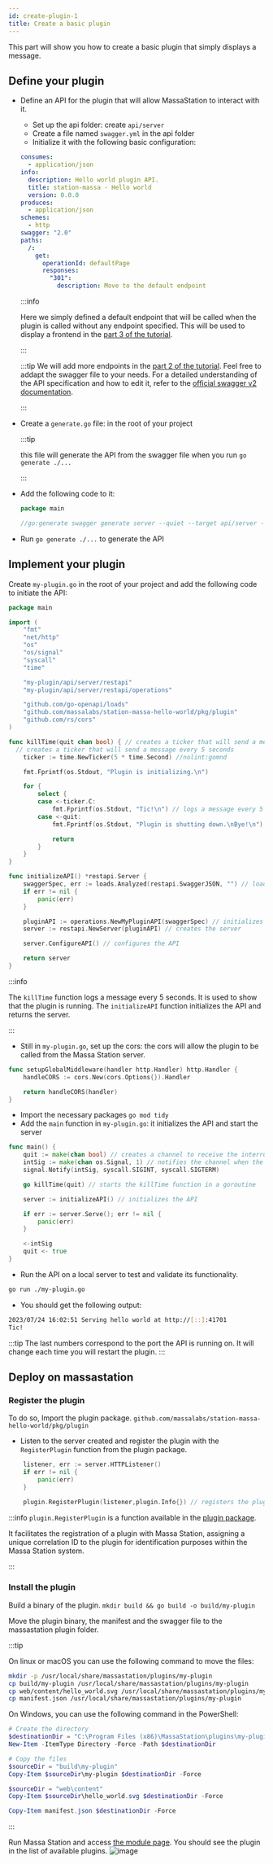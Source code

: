 ```yaml
---
id: create-plugin-1
title: Create a basic plugin
---
```


This part will show you how to create a basic plugin that simply displays a message.

## Define your plugin

- Define an API for the plugin that will allow MassaStation to interact with it.

  - Set up the api folder: create `api/server`
  - Create a file named `swagger.yml` in the api folder
  - Initialize it with the following basic configuration:

  ```yaml
  consumes:
    - application/json
  info:
    description: Hello world plugin API.
    title: station-massa - Hello world
    version: 0.0.0
  produces:
    - application/json
  schemes:
    - http
  swagger: "2.0"
  paths:
    /:
      get:
        operationId: defaultPage
        responses:
          "301":
            description: Move to the default endpoint
  ```

  :::info

  Here we simply defined a default endpoint that will be called when the plugin is called without any endpoint specified.
  This will be used to display a frontend in the [part 3 of the tutorial](./create-plugin-with-a-frontend.mdx).

  :::

  :::tip
  We will add more endpoints in the [part 2 of the tutorial](./create-plugin-with-endpoint.mdx). Feel free to addapt the swagger file to your needs.
  For a detailed understanding of the API specification and how to edit it, refer to the [official swagger v2 documentation](https://swagger.io/specification/v2/).

  :::

- Create a `generate.go` file: in the root of your project

  :::tip

  this file will generate the API from the swagger file when you run `go generate ./... `

  :::

- Add the following code to it:

  ```go
  package main

  //go:generate swagger generate server --quiet --target api/server --name my-plugin --spec api/swagger.yml --exclude-main
  ```

- Run `go generate ./...` to generate the API

## Implement your plugin

Create `my-plugin.go` in the root of your project and add the following code to initiate the API:

```go
package main

import (
	"fmt"
	"net/http"
	"os"
	"os/signal"
	"syscall"
	"time"

	"my-plugin/api/server/restapi"
	"my-plugin/api/server/restapi/operations"

	"github.com/go-openapi/loads"
	"github.com/massalabs/station-massa-hello-world/pkg/plugin"
	"github.com/rs/cors"
)

func killTime(quit chan bool) { // creates a ticker that will send a message every 5 seconds
  // creates a ticker that will send a message every 5 seconds
	ticker := time.NewTicker(5 * time.Second) //nolint:gomnd

	fmt.Fprintf(os.Stdout, "Plugin is initializing.\n")

	for {
		select {
		case <-ticker.C:
			fmt.Fprintf(os.Stdout, "Tic!\n") // logs a message every 5 seconds
		case <-quit:
			fmt.Fprintf(os.Stdout, "Plugin is shutting down.\nBye!\n") // logs a message when the plugin is shutting down

			return
		}
	}
}

func initializeAPI() *restapi.Server {
    swaggerSpec, err := loads.Analyzed(restapi.SwaggerJSON, "") // loads the swagger file
    if err != nil {
        panic(err)
    }

    pluginAPI := operations.NewMyPluginAPI(swaggerSpec) // initializes the API
    server := restapi.NewServer(pluginAPI) // creates the server

    server.ConfigureAPI() // configures the API

    return server
}
```

:::info

The `killTime` function logs a message every 5 seconds. It is used to show that the plugin is running.
The `initializeAPI` function initializes the API and returns the server.

:::

- Still in `my-plugin.go`, set up the cors: the cors will allow the plugin to be called from the Massa Station server.

```go
func setupGlobalMiddleware(handler http.Handler) http.Handler {
    handleCORS := cors.New(cors.Options{}).Handler

    return handleCORS(handler)
}
```

- Import the necessary packages `go mod tidy`
- Add the `main` function in `my-plugin.go`: it initializes the API and start the server

```go
func main() {
    quit := make(chan bool) // creates a channel to receive the interrupt signal
	intSig := make(chan os.Signal, 1) // notifies the channel when the interrupt signal is received
	signal.Notify(intSig, syscall.SIGINT, syscall.SIGTERM)

	go killTime(quit) // starts the killTime function in a goroutine

	server := initializeAPI() // initializes the API

	if err := server.Serve(); err != nil {
		panic(err)
	}

	<-intSig
	quit <- true
}
```

- Run the API on a local server to test and validate its functionality.

```bash
go run ./my-plugin.go
```

- You should get the following output:

```bash
2023/07/24 16:02:51 Serving hello world at http://[::]:41701
Tic!
```

:::tip
The last numbers correspond to the port the API is running on. It will change each time you will restart the plugin.
:::

## Deploy on massastation

### Register the plugin

To do so,
Import the plugin package. `github.com/massalabs/station-massa-hello-world/pkg/plugin`

- Listen to the server created and register the plugin with the `RegisterPlugin` function from the plugin package.

```go
	listener, err := server.HTTPListener()
	if err != nil {
		panic(err)
	}

	plugin.RegisterPlugin(listener,plugin.Info{}) // registers the plugin
```

:::info
`plugin.RegisterPlugin` is a function available in the [plugin package](https://github.com/massalabs/station-massa-hello-world/blob/main/pkg/plugin/register.go).

It facilitates the registration of a plugin with Massa Station, assigning a unique correlation ID to the plugin for identification purposes within the Massa Station system.

:::

### Install the plugin

Build a binary of the plugin. `mkdir build && go build -o build/my-plugin`

Move the plugin binary, the manifest and the swagger file to the massastation plugin folder.

:::tip

On linux or macOS you can use the following command to move the files:

```bash
mkdir -p /usr/local/share/massastation/plugins/my-plugin
cp build/my-plugin /usr/local/share/massastation/plugins/my-plugin
cp web/content/hello_world.svg /usr/local/share/massastation/plugins/my-plugin
cp manifest.json /usr/local/share/massastation/plugins/my-plugin
```

On Windows, you can use the following command in the PowerShell:

```powershell
# Create the directory
$destinationDir = "C:\Program Files (x86)\MassaStation\plugins\my-plugin"
New-Item -ItemType Directory -Force -Path $destinationDir

# Copy the files
$sourceDir = "build\my-plugin"
Copy-Item $sourceDir\my-plugin $destinationDir -Force

$sourceDir = "web\content"
Copy-Item $sourceDir\hello_world.svg $destinationDir -Force

Copy-Item manifest.json $destinationDir -Force
```

:::

Run Massa Station and access [the module page](https://station.massa/web/store). You should see the plugin in the list of available plugins.
![image](./massastation-menu.png)
